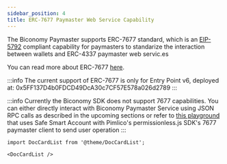 ```yaml
---
sidebar_position: 4
title: ERC-7677 Paymaster Web Service Capability
---
```


The Biconomy Paymaster supports ERC-7677 standard, which is an [EIP-5792](https://eips.ethereum.org/EIPS/eip-5792) compliant capability for paymasters
to standarize the interaction between wallets and ERC-4337 paymaster web servic.es

You can read more about ERC-7677 [here](https://eips.ethereum.org/EIPS/eip-7677).

:::info
The current support of ERC-7677 is only for Entry Point v6, deployed at: 0x5FF137D4b0FDCD49DcA30c7CF57E578a026d2789
:::

:::info
Currently the Biconomy SDK does not support 7677 capabilities. You can either directly interact with
Biconomy Paymaster Service using JSON RPC calls as described in the upcoming sections
or refer to [this playground](https://github.com/arcticfloyd1984/7677-playground) that uses
Safe Smart Account with Pimlico's permissionless.js SDK's 7677 paymaster client to send user operation
:::

```mdx-code-block
import DocCardList from '@theme/DocCardList';

<DocCardList />
```
